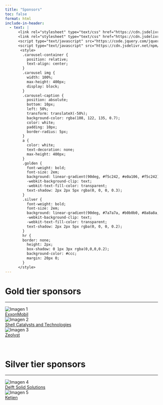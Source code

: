 ```yaml
---
title: "Sponsors"
toc: false
format: html
include-in-header:
  - text: |
      <link rel="stylesheet" type="text/css" href="https://cdn.jsdelivr.net/npm/slick-carousel@1.8.1/slick/slick.css"/>
      <link rel="stylesheet" type="text/css" href="https://cdn.jsdelivr.net/npm/slick-carousel@1.8.1/slick/slick-theme.css"/>
      <script type="text/javascript" src="https://code.jquery.com/jquery-3.6.0.min.js"></script>
      <script type="text/javascript" src="https://cdn.jsdelivr.net/npm/slick-carousel@1.8.1/slick/slick.min.js"></script>
       <style>
        .carousel-container {
          position: relative;
          text-align: center;
        }
        .carousel img {
          width: 100%;
          max-height: 400px;
          display: block; 
        }
        .carousel-caption {
          position: absolute;
          bottom: 10px;
          left: 50%;
          transform: translateX(-50%);
          background-color: rgba(108, 122, 135, 0.7);
          color: white; 
          padding: 10px;
          border-radius: 5px;
        }
        a {
          color: white;
          text-decoration: none;
          max-height: 400px;
        }
        .golden {
          font-weight: bold;
          font-size: 2em;
          background: linear-gradient(90deg, #f5c242, #e0a106, #f5c242);
          -webkit-background-clip: text;
          -webkit-text-fill-color: transparent;
          text-shadow: 2px 2px 5px rgba(0, 0, 0, 0.3);
        }
        .silver {
          font-weight: bold;
          font-size: 2em;
          background: linear-gradient(90deg, #7a7a7a, #b0b0b0, #8a8a8a, #7a7a7a);
          -webkit-background-clip: text;
          -webkit-text-fill-color: transparent;
          text-shadow: 2px 2px 5px rgba(0, 0, 0, 0.2);
        }
        hr {
        border: none;
          height: 2px;
          box-shadow: 0 1px 3px rgba(0,0,0,0.2);
          background-color: #ccc;
          margin: 20px 0;
        }
      </style>
---
```


<h1 class="golden">Gold tier sponsors</h1>
<hr>
```{=html}
<div class="carousel">
  <div class="carousel-container">
    <img src="./media/exxon.svg" alt="Imagen 1">
    <div id="para" class="carousel-caption">
      <a href="https://www.exxonmobil.be" target="_blank">
            ExxonMobil
        </a>
    </div>
  </div>
  <div class="carousel-container">
    <img src="./media/shell.png" alt="Imagen 2">
    <div class="carousel-caption">
      <a href="https://www.shell.com/business-customers/catalysts-technologies.html" target="_blank">
        Shell Catalysts and Technologies
      </a>
    </div>
  </div>
  <div class="carousel-container">
    <img src="./media/zeolyst.png" alt="Imagen 3">
    <div class="carousel-caption">
      <a href="https://www.zeolyst.com/" target="_blank">
          Zeolyst
      </a>
    </div>
  </div>
</div>

<!-- Script para inicializar Slick Carousel -->
<script type="text/javascript">
  $(document).ready(function(){
    $('.carousel').slick({
      autoplay: true,
      autoplaySpeed: 1200,
      dots: true,
      arrows: true,
      prevArrow: '<button type="button" class="slick-prev">Anterior</button>',
      nextArrow: '<button type="button" class="slick-next">Siguiente</button>'
    });
  });
</script>
```
<br>


<h1 class="silver">Silver tier sponsors</h1>
<hr>
```{=html}
<div class="carousel">
  <div class="carousel-container">
    <img src="./media/delft.png" alt="Imagen 4">
    <div class="carousel-caption">
      <a href="https://www.solids-solutions.com/" target="_blank">
        Delft Solid  Solutions
      </a>
    </div>
  </div>
  <div class="carousel-container">
    <img src="./media/ketjen.png" alt="Imagen 5">
    <div class="carousel-caption">
      <a href="http://www.ketjen.com/" target="_blank">
          Ketjen
      </a>
    </div>
  </div>
</div>

<!-- Script para inicializar Slick Carousel -->
<script type="text/javascript">
  $(document).ready(function(){
    $('.carousel').slick({
      autoplay: true,
      autoplaySpeed: 1200,
      dots: true,
      arrows: true,
      prevArrow: '<button type="button" class="slick-prev">Anterior</button>',
      nextArrow: '<button type="button" class="slick-next">Siguiente</button>'
    });
  });
</script>
```